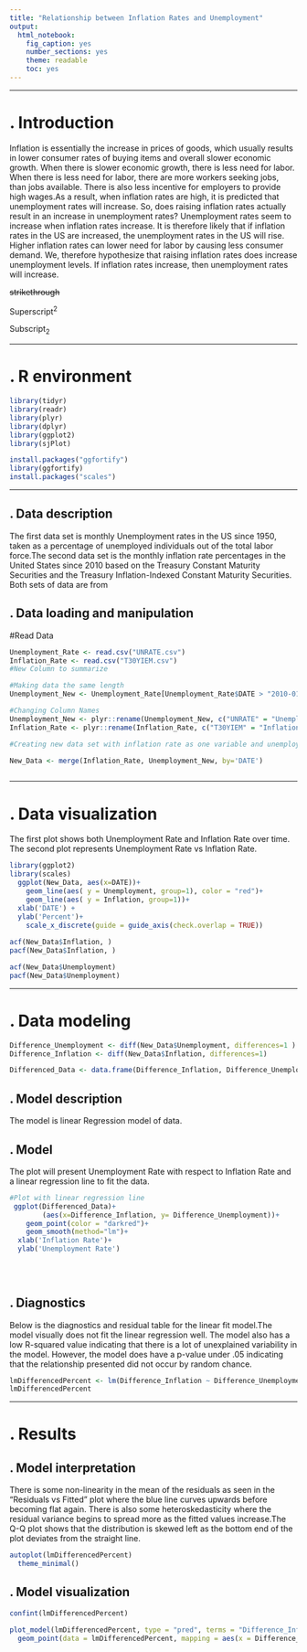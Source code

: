 ```yaml
---
title: "Relationship between Inflation Rates and Unemployment"
output: 
  html_notebook: 
    fig_caption: yes
    number_sections: yes
    theme: readable
    toc: yes
---
```


---

# . Introduction

Inflation is essentially the increase in prices of goods, which usually results in lower consumer rates of buying items and overall slower economic growth. When there is slower economic growth, there is less need for labor. When there is less need for labor, there are more workers seeking jobs, than jobs available. There is also less incentive for employers to provide high wages.As a result, when inflation rates are high, it is predicted that unemployment rates will increase. So, does raising inflation rates actually result in an increase in unemployment rates? Unemployment rates seem to increase when inflation rates increase. It is therefore likely that if inflation rates in the US are increased, the unemployment rates in the US will rise. Higher inflation rates can lower need for labor by causing less consumer demand. We, therefore hypothesize that raising inflation rates does increase unemployment levels. If inflation rates increase, then unemployment rates will increase. 


~~strikethrough~~

Superscript^2^

Subscript~2~

---

# . R environment

```r
library(tidyr)
library(readr)
library(plyr)
library(dplyr)
library(ggplot2)
library(sjPlot)

install.packages("ggfortify")
library(ggfortify)
install.packages("scales")


```

---


## . Data description

The first data set is monthly Unemployment rates in the US since 1950, taken as a percentage of unemployed individuals out of the total labor force.The second data set is the monthly inflation rate percentages in the United States since 2010 based on the Treasury Constant Maturity Securities and the Treasury Inflation-Indexed Constant Maturity Securities. Both sets of data are from 

## . Data loading and manipulation

#Read Data 
```r

Unemployment_Rate <- read.csv("UNRATE.csv")
Inflation_Rate <- read.csv("T30YIEM.csv")
#New Column to summarize
```



```r

#Making data the same length
Unemployment_New <- Unemployment_Rate[Unemployment_Rate$DATE > "2010-01-01" & Unemployment_Rate$DATE < "2022-04-01", ]

#Changing Column Names
Unemployment_New <- plyr::rename(Unemployment_New, c("UNRATE" = "Unemployment"), )
Inflation_Rate <- plyr::rename(Inflation_Rate, c("T30YIEM" = "Inflation"), )

#Creating new data set with inflation rate as one variable and unemployment rate as the other and then changing DATE column from character to Date

New_Data <- merge(Inflation_Rate, Unemployment_New, by='DATE')



```

---

# . Data visualization 

The first plot shows both Unemployment Rate and Inflation Rate over time. The second plot represents Unemployment Rate vs Inflation Rate.

```r


library(ggplot2)
library(scales)
  ggplot(New_Data, aes(x=DATE))+
    geom_line(aes( y = Unemployment, group=1), color = "red")+
    geom_line(aes( y = Inflation, group=1))+
  xlab('DATE') +
  ylab('Percent')+
    scale_x_discrete(guide = guide_axis(check.overlap = TRUE))
  
acf(New_Data$Inflation, )
pacf(New_Data$Inflation, )

acf(New_Data$Unemployment)
pacf(New_Data$Unemployment)

```

---

# . Data modeling
```r
Difference_Unemployment <- diff(New_Data$Unemployment, differences=1 )
Difference_Inflation <- diff(New_Data$Inflation, differences=1)

Differenced_Data <- data.frame(Difference_Inflation, Difference_Unemployment)
```

## . Model description

The model is linear Regression model of data.

## . Model

The plot will present Unemployment Rate with respect to Inflation Rate and a linear regression line to fit the data.

```r


#Plot with linear regression line
 ggplot(Differenced_Data)+
        (aes(x=Difference_Inflation, y= Difference_Unemployment))+
    geom_point(color = "darkred")+
    geom_smooth(method="lm")+
  xlab('Inflation Rate')+
  ylab('Unemployment Rate')
 
 
 
```

## . Diagnostics

Below is the diagnostics and residual table for the linear fit model.The model visually does not fit the linear regression well. The model also has a low R-squared value indicating that there is a lot of unexplained variability in the model. However, the model does have a p-value under .05 indicating that the relationship presented did not occur by random chance.



```r

lmDifferencedPercent <- lm(Difference_Inflation ~ Difference_Unemployment, data = Differenced_Data)
lmDifferencedPercent

```

--- 

# . Results 

## . Model interpretation 

There is some non-linearity in the mean of the residuals as seen in the "Residuals vs Fitted" plot where the blue line curves upwards before becoming flat again. There is also some heteroskedasticity where the residual variance begins to spread more as the fitted values increase.The Q-Q plot shows that the distribution is skewed left as the bottom end of the plot deviates from the straight line. 
 

```r

 
autoplot(lmDifferencedPercent)
  theme_minimal()
```

## . Model visualization

```r

confint(lmDifferencedPercent)

```
```r
plot_model(lmDifferencedPercent, type = "pred", terms = "Difference_Inflation") +
  geom_point(data = lmDifferencedPercent, mapping = aes(x = Difference_Inflation, y= Difference_Unemployment)) 
```

